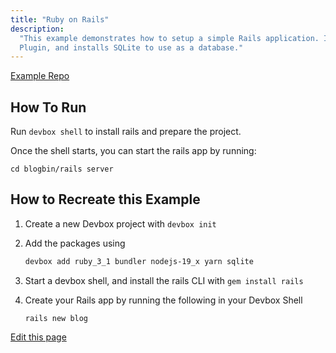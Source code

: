 ```yaml
---
title: "Ruby on Rails"
description:
  "This example demonstrates how to setup a simple Rails application. It makes use of the Ruby
  Plugin, and installs SQLite to use as a database."
---
```


[Example Repo](https://github.com/jetify-com/devbox/tree/main/examples/stacks/rails)

## How To Run[​](#how-to-run "Direct link to How To Run")

Run `devbox shell` to install rails and prepare the project.

Once the shell starts, you can start the rails app by running:

```
cd blogbin/rails server
```

## How to Recreate this Example[​](#how-to-recreate-this-example "Direct link to How to Recreate this Example")

1. Create a new Devbox project with `devbox init`

2. Add the packages using

   ```bash
   devbox add ruby_3_1 bundler nodejs-19_x yarn sqlite
   ```

3. Start a devbox shell, and install the rails CLI with `gem install rails`

4. Create your Rails app by running the following in your Devbox Shell

   ```
   rails new blog
   ```

[Edit this page](https://github.com/jetify-com/devbox/tree/main/docs/app/docs/devbox-examples/stacks/rails.md)
